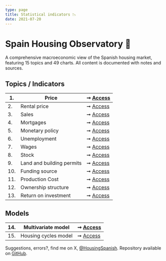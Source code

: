 ```yaml
---
type: page
title: Statistical indicators 📉
date: 2021-07-20
---
```



# Spain Housing Observatory 🔭

A comprehensive macroeconomic view of the Spanish housing market, featuring 15 topics and 49 charts. All content is documented with notes and sources.

## Topics / Indicators

| 1. | Price | ➞ [Access](posts/price) |
| -- | ------------------------------- | --- |
| 2. | Rental price | ➞ [Access](posts/rent) |
| 3. | Sales | ➞ [Access](posts/sales) |
| 4. | Mortgages | ➞ [Access](posts/credit) |
| 5. | Monetary policy | ➞ [Access](posts/monetary) |
| 6. | Unemployment | ➞ [Access](posts/labor) |
| 7. | Wages | ➞ [Access](posts/wages) |
| 8. | Stock | ➞ [Access](posts/stock) |
| 9. | Land and building permits | ➞ [Access](posts/land) |
| 10. | Funding source | ➞ [Access](posts/funding) |
| 11. | Production Cost | ➞ [Access](posts/cost) |
| 12. | Ownership structure | ➞ [Access](posts/ownership) |
| 13. | Return on investment | ➞ [Access](posts/roi) |

## Models

| 14. | Multivariate model | ➞ [Access](posts/multivariate) |
| -- | ------------------------------- | --- |
| 15. | Housing cycles model | ➞ [Access](posts/rainbow) |

Suggestions, errors?, find me on X, [@HousingSpanish](https://twitter.com/HousingSpanish). Repository available on [GitHub](https://github.com/galetaire/spahousing).
